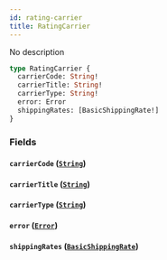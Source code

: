 ```yaml
---
id: rating-carrier
title: RatingCarrier
---
```


No description

```graphql
type RatingCarrier {
  carrierCode: String!
  carrierTitle: String!
  carrierType: String!
  error: Error
  shippingRates: [BasicShippingRate!]
}
```

### Fields

#### `carrierCode` ([`String`](../../rate-service/scalars/string))

#### `carrierTitle` ([`String`](../../rate-service/scalars/string))

#### `carrierType` ([`String`](../../rate-service/scalars/string))

#### `error` ([`Error`](../../rate-service/objects/error))

#### `shippingRates` ([`BasicShippingRate`](../../rate-service/objects/basic-shipping-rate))
